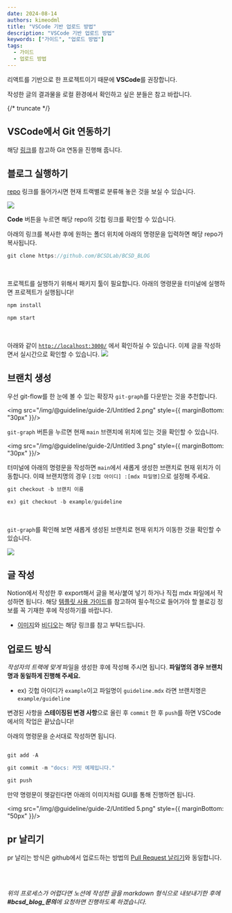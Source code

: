 ```yaml
---
date: 2024-08-14
authors: kimeodml
title: "VSCode 기반 업로드 방법"
description: "VSCode 기반 업로드 방법"
keywords: ["가이드", "업로드 방법"]
tags:
  - 가이드
  - 업로드 방법
---
```


리액트를 기반으로 한 프로젝트이기 때문에 **VSCode**를 권장합니다.

작성한 글의 결과물을 로컬 환경에서 확인하고 싶은 분들은 참고 바랍니다.

{/* truncate */}

## VSCode에서 Git 연동하기

해당 [링크](https://velog.io/@ahnsanghyeon/VSCode%EC%97%90%EC%84%9C-Git-%EC%97%B0%EB%8F%99%ED%95%98%EA%B8%B0)를 참고하 Git 연동을 진행해 줍니다.

## 블로그 실행하기

[repo](https://github.com/BCSDLab/BCSD_BLOG) 링크를 들어가시면 현재 트랙별로 분류해 놓은 것을 보실 수 있습니다.

<img src="/img/@guideline/guide-2/Untitled.png" />

**Code** 버튼을 누르면 해당 repo의 깃헙 링크를 확인할 수 있습니다. 

아래의 링크를 복사한 후에 원하는 폴더 위치에 아래의 명령문을 입력하면 해당 repo가 복사됩니다.

```jsx
git clone https://github.com/BCSDLab/BCSD_BLOG
```

<br />

프로젝트를 실행하기 위해서 패키지 툴이 필요합니다. 아래의 명령문을 터미널에 실행하면 프로젝트가 실행됩니다!

```jsx
npm install

npm start 
```
<br/>

아래와 같이 [`http://localhost:3000/`](http://localhost:3000/) 에서 확인하실 수 있습니다. 이제 글을 작성하면서 실시간으로 확인할 수 있습니다.
<img src="/img/@guideline/guide-2/Untitled 1.png" />


## 브랜치 생성

우선 git-flow를 한 눈에 볼 수 있는 확장자 `git-graph`를 다운받는 것을 추천합니다.

<img src="/img/@guideline/guide-2/Untitled 2.png" style={{ marginBottom: "30px" }}/>

`git-graph` 버튼을 누르면 현재 `main` 브랜치에 위치에 있는 것을 확인할 수 있습니다.

<img src="/img/@guideline/guide-2/Untitled 3.png" style={{ marginBottom: "30px" }}/>

터미널에 아래의 명령문을 작성하면 `main`에서 새롭게 생성한 브랜치로 현재 위치가 이동합니다.
이때 브랜치명의 경우 `[깃헙 아이디] :[mdx 파일명]`으로 설정해 주세요.

```jsx
git checkout -b 브랜치 이름

ex) git checkout -b example/guideline
```

<br />

`git-graph`를 확인해 보면 새롭게 생성된 브랜치로 현재 위치가 이동한 것을 확인할 수 있습니다.

<img src="/img/@guideline/guide-2/Untitled 4.png" />



## 글 작성

Notion에서 작성한 후 export해서 글을 복사/붙여 넣기 하거나 직접 mdx 파일에서 작성하면 됩니다. 해당 [템플릿 사용 가이드](https://blog.bcsdlab.com/guideline/template)를 참고하여 필수적으로 들어가야 할 블로깅 정보를 꼭 기재한 후에 작성하기를 바랍니다.

- [이미지](https://blog.bcsdlab.com/guideline/template#%EC%82%AC%EC%A7%84-%EC%82%AC%EC%9A%A9-%EC%98%88%EC%8B%9C)와 [비디오](https://blog.bcsdlab.com/guideline/template#%EB%B9%84%EB%94%94%EC%98%A4-%EC%82%AC%EC%9A%A9-%EC%98%88%EC%8B%9C)는 해당 링크를 참고 부탁드립니다.

## 업로드 방식


*작성자의 트랙에 맞게* 파일을 생성한 후에 작성해 주시면 됩니다. **파일명의 경우 브랜치명과 동일하게 진행해 주세요.** 

- ex) 깃헙 아이디가 `example`이고 파일명이 `guideline.mdx` 라면 브랜치명은 `example/guideline`

변경된 사항을 **스테이징된 변경 사항**으로 올린 후 `commit` 한 후 `push`를 하면  VSCode에서의 작업은 끝났습니다!

아래의 명령문을 순서대로 작성하면 됩니다.

```jsx 

git add -A

git commit -m "docs: 커밋 예제입니다."

git push

```

만약 명령문이 헷갈린다면 아래의 이미지처럼 GUI를 통해 진행하면 됩니다.

<img src="/img/@guideline/guide-2/Untitled 5.png" style={{ marginBottom: "50px" }}/>


## pr 날리기

pr 날리는 방식은 github에서 업로드하는 방법의 [Pull Request 날리기](http://localhost:3000/guideline/guide-1#pull-request-%EB%82%A0%EB%A6%AC%EA%B8%B0)와 동일합니다.

<br />
<br />

*위의 프로세스가 어렵다면 노션에 작성한 글을 markdown 형식으로 내보내기한 후에 **#bcsd_blog_문의**에 요청하면 진행하도록 하겠습니다.*